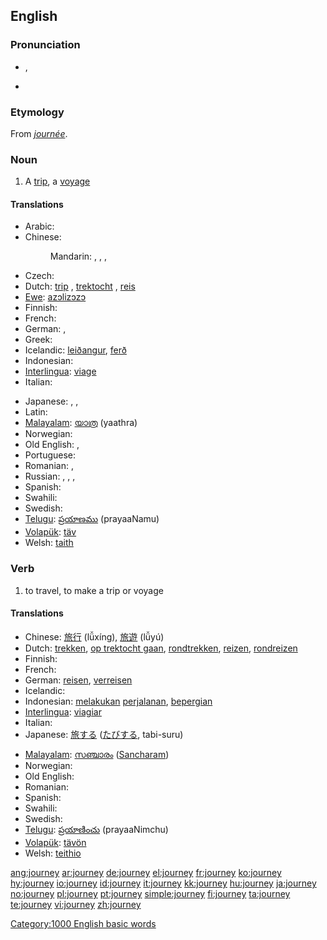 {{wikipedia}}
==English==

===Pronunciation===
* {{IPA|/ˈdʒɜː(ɹ)ni/}}, {{SAMPA|/"dZ3:(r)ni/}}
* {{audio|en-us-journey.ogg|Audio (US)}}
*: {{rhymes|ɜː(ɹ)ni}}

===Etymology===
From {{etyl|fro}} ''[[journée]]''.

===Noun===
{{en-noun}}

# A [[trip]], a [[voyage]]

====Translations====
{{trans-top|trip, a voyage}}
* Arabic: {{t-|ar|رحلة|f|tr=riHla|sc=Arab}}
* Chinese:
*: Mandarin: {{t|cmn|旅游|tr=lǚyóu|sc=Hani|xs=Mandarin}}, {{t-|cmn|旅行|tr=lǚxíng|sc=Hani|xs=Mandarin}}, {{t|cmn|旅途|tr=lǚtú|sc=Hani|xs=Mandarin}}, {{t|cmn|旅程|tr=lǚchéng|sc=Hani|xs=Mandarin}}
* Czech: {{t+|cs|cesta|f}}
* Dutch: [[trip]] {{f}}, [[trektocht]] {{f}}, [[reis]] {{f}}
* [[Ewe]]: [[azɔlizɔzɔ]]
* Finnish: {{t+|fi|matka}}
* French: {{t+|fr|voyage|m}}
* German: {{t+|de|Reise|f}}, {{t+|de|Tour|f}}
* Greek: {{t+|el|ταξίδι|n|tr=taxidi|sc=Grek}}
* Icelandic: [[leiðangur]], [[ferð]]
* Indonesian: {{t+|id|jalan|alt=perjalanan|xs=Indonesian}}
* [[Interlingua]]: [[viage]]
* Italian: {{t+|it|viaggio}}
{{trans-mid}}
* Japanese: {{t-|ja|旅行|tr=ryokō|sc=Jpan}},  {{t+|ja|旅|tr=tabi|sc=Jpan}},  {{t|ja|ツアー|tr=tsuā|sc=Jpan}}
* Latin: {{t+|la|iter}}
* [[Malayalam]]: [[യാത്ര]] (yaathra)
* Norwegian: {{t+|no|reise}}
* Old English: {{t-|ang|siþ|m|alt=sīþ|xs=Old English}}, {{t-|ang|faru|f|xs=Old English}}
* Portuguese: {{t+|pt|viagem|f}}
* Romanian: {{t-|ro|voiaj|n}}, {{t-|ro|călătorie|f}}
* Russian: {{t|ru|путешествие|n|tr=putešéstvije|sc=Cyrl}},  {{t|ru|поездка|f|tr=pojézdka|sc=Cyrl}},  {{qualifier|indeclinable}} {{t|ru|турне|n|tr=turné|sc=Cyrl}},  {{t|ru|вояж|m|tr=vojáž|sc=Cyrl}}
* Spanish: {{t-|es|viaje|m}}
* Swahili: {{t|sw|safari}}
* Swedish: {{t+|sv|resa|c}}
* [[Telugu]]: [[ప్రయాణము]] (prayaaNamu)
* [[Volapük]]: [[täv]]
* Welsh: [[taith]] {{f}}
{{trans-bottom}}

===Verb===
{{en-verb}}

# to travel, to make a trip or voyage

====Translations====
{{trans-top|to travel, to make a trip or voyage}}
* Chinese: [[旅行]] (lǚxíng), [[旅遊]] (lǚyú)
* Dutch: [[trekken]], [[op trektocht gaan]], [[rondtrekken]], [[reizen]], [[rondreizen]]
* Finnish: {{t+|fi|matkustaa}}
* French: {{t+|fr|voyager}}
* German: [[reisen]], [[verreisen]]
* Icelandic: {{t+|is|ferðast}}
* Indonesian: [[laku|melakukan]] [[jalan|perjalanan]], [[pergi|bepergian]]
* [[Interlingua]]: [[viagiar]]
* Italian: {{t+|it|viaggiare}}
* Japanese: [[旅]]する ([[たび]]する, tabi-suru)
{{trans-mid}}
* [[Malayalam]]: [[സഞ്ചാരം]] ([[സഞ്ചാരം|Sancharam]])
* Norwegian: {{t+|no|reise}}
* Old English: {{t-|ang|siþian|alt=sīþian|xs=Old English}}
* Romanian: {{t+|ro|călători}}
* Spanish: {{t+|es|viajar}}
* Swahili: {{t|sw|safiri}}
* Swedish: {{t+|sv|resa}}
* [[Telugu]]: [[ప్రయాణించు]] (prayaaNimchu)
* [[Volapük]]: [[tävön]]
* Welsh: [[teithio]]
{{trans-bottom}}

[[Category:1000 English basic words]]

[[ang:journey]]
[[ar:journey]]
[[de:journey]]
[[el:journey]]
[[fr:journey]]
[[ko:journey]]
[[hy:journey]]
[[io:journey]]
[[id:journey]]
[[it:journey]]
[[kk:journey]]
[[hu:journey]]
[[ja:journey]]
[[no:journey]]
[[pl:journey]]
[[pt:journey]]
[[simple:journey]]
[[fi:journey]]
[[ta:journey]]
[[te:journey]]
[[vi:journey]]
[[zh:journey]]